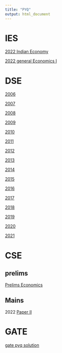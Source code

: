 ```yaml
---
title: "PYQ"
output: html_document
---
```


# IES

[2022 Indian Economy](ies2022ie.html)

[2022 general Economics I](PYQIESGEI2022.html)

# DSE

[2006](pyqdse2006.html)

[2007](pyqdse2007.html)

[2008](pyqdse2008.html)

[2009](pyqdse2009.html)

[2010](pyqdse2010.html)

[2011](pyqdse2011.html)

[2012](pyqdse2012.html)

[2013](pyqdse2013.html)

[2014](pyqdse2014.html)

[2015](pyqdse2015.html)

[2016](pyqdse2016.html)

[2017](pyqdse2017.html)

[2018](pyqdse2018.html)

[2019](pyqdse2019.html)

[2020](pyqdse2020.html)

[2021](pyqdse2021.html)

# CSE {.tabset}

## prelims

[Prelims Economics](cseprelimseconomics.html)

## Mains 

2022 [Paper II](pyqcsemainsoptionaleconomics2014paper2.html)

# GATE

[gate pyq solution](PYQGATE.html)
